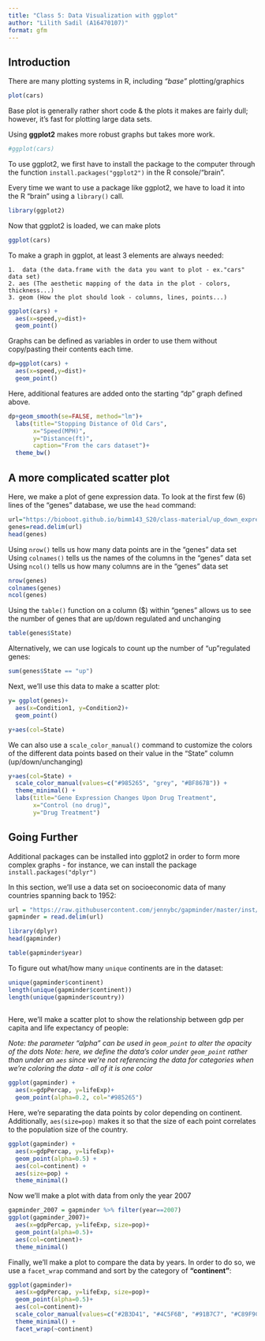 ```yaml
---
title: "Class 5: Data Visualization with ggplot"
author: "Lilith Sadil (A16470107)"
format: gfm
---
```


## Introduction

There are many plotting systems in R, including *"base"* plotting/graphics

```r
plot(cars)
```

Base plot is generally rather short code & the plots it makes are fairly dull; however, it's fast for plotting large data sets.

Using **ggplot2** makes more robust graphs but takes more work.

```r
#ggplot(cars)
```

To use ggplot2, we first have to install the package to the computer through the function `install.packages("ggplot2")` in the R console/"brain".

Every time we want to use a package like ggplot2, we have to load it into the R "brain" using a `library()` call.

```r
library(ggplot2)
```

Now that ggplot2 is loaded, we can make plots

```r
ggplot(cars)
```

To make a graph in ggplot, at least 3 elements are always needed:

```         
1.  data (the data.frame with the data you want to plot - ex."cars" data set)
2. aes (The aesthetic mapping of the data in the plot - colors, thickness...) 
3. geom (How the plot should look - columns, lines, points...)
```

```r
ggplot(cars) +
  aes(x=speed,y=dist)+
  geom_point()
```

Graphs can be defined as variables in order to use them without copy/pasting their contents each time.

```r
dp=ggplot(cars) +
  aes(x=speed,y=dist)+
  geom_point()
```

Here, additional features are added onto the starting "dp" graph defined above.

```r
dp+geom_smooth(se=FALSE, method="lm")+
  labs(title="Stopping Distance of Old Cars",
       x="Speed(MPH)",
       y="Distance(ft)",
       caption="From the cars dataset")+
  theme_bw()
```

## A more complicated scatter plot

Here, we make a plot of gene expression data. To look at the first few (6) lines of the "genes" database, we use the `head` command:

```r
url="https://bioboot.github.io/bimm143_S20/class-material/up_down_expression.txt"
genes=read.delim(url)
head(genes)
```

Using `nrow()` tells us how many data points are in the "genes" data set Using `colnames()` tells us the names of the columns in the "genes" data set Using `ncol()` tells us how many columns are in the "genes" data set

```r
nrow(genes)
colnames(genes)
ncol(genes)
```

Using the `table()` function on a column (\$) within "genes" allows us to see the number of genes that are up/down regulated and unchanging

```r
table(genes$State)
```

Alternatively, we can use logicals to count up the number of "up"regulated genes:

```r
sum(genes$State == "up")
```

Next, we'll use this data to make a scatter plot:

```r
y= ggplot(genes)+
  aes(x=Condition1, y=Condition2)+
  geom_point()
```

```r
y+aes(col=State)
```

We can also use a `scale_color_manual()` command to customize the colors of the different data points based on their value in the "State" column (up/down/unchanging)

```r
y+aes(col=State) +
  scale_color_manual(values=c("#985265", "grey", "#BF867B")) +
  theme_minimal() +
  labs(title="Gene Expression Changes Upon Drug Treatment",
       x="Control (no drug)",
       y="Drug Treatment")
```

## Going Further

Additional packages can be installed into ggplot2 in order to form more complex graphs - for instance, we can install the package `install.packages("dplyr")`

In this section, we'll use a data set on socioeconomic data of many countries spanning back to 1952:

```r
url = "https://raw.githubusercontent.com/jennybc/gapminder/master/inst/extdata/gapminder.tsv"
gapminder = read.delim(url)
```

```r
library(dplyr)
head(gapminder)
```

```r
table(gapminder$year)
```

To figure out what/how many `unique` continents are in the dataset:

```r
unique(gapminder$continent)
length(unique(gapminder$continent))
length(unique(gapminder$country))
       
```

Here, we'll make a scatter plot to show the relationship between gdp per capita and life expectancy of people:

*Note: the parameter "alpha" can be used in `geom_point` to alter the opacity of the dots* *Note: here, we define the data's color under `geom_point` rather than under an `aes` since we're not referencing the data for categories when we're coloring the data - all of it is one color*

```r
ggplot(gapminder) +
  aes(x=gdpPercap, y=lifeExp)+
  geom_point(alpha=0.2, col="#985265")
```

Here, we're separating the data points by color depending on continent. Additionally, `aes(size=pop)` makes it so that the size of each point correlates to the population size of the country.

```r
ggplot(gapminder) +
  aes(x=gdpPercap, y=lifeExp)+
  geom_point(alpha=0.5) +
  aes(col=continent) +
  aes(size=pop) +
  theme_minimal()
```

Now we'll make a plot with data from only the year 2007

```r
gapminder_2007 = gapminder %>% filter(year==2007)
ggplot(gapminder_2007)+
  aes(x=gdpPercap, y=lifeExp, size=pop)+
  geom_point(alpha=0.5)+
  aes(col=continent)+
  theme_minimal()
```

Finally, we'll make a plot to compare the data by years. In order to do so, we use a `facet_wrap` command and sort by the category of **"continent"**:

```r
ggplot(gapminder)+
  aes(x=gdpPercap, y=lifeExp, size=pop)+
  geom_point(alpha=0.5)+
  aes(col=continent)+
  scale_color_manual(values=c("#2B3D41", "#4C5F6B", "#91B7C7", "#C89F9C", "#C97C5D")) +
  theme_minimal() +
  facet_wrap(~continent)
```
